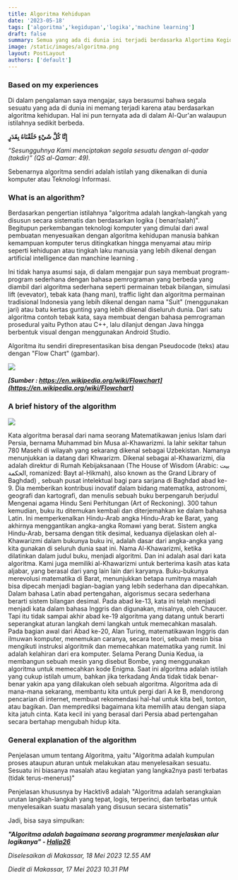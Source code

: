```yaml
---
title: Algoritma Kehidupan
date: '2023-05-18'
tags: ['algoritma','kegidupan','logika','machine learning']
draft: false
summary: Semua yang ada di dunia ini terjadi berdasarka Algortima Kegidupan
image: /static/images/algoritma.png
layout: PostLayout
authors: ['default']
---
```

### Based on my experiences

Di dalam pengalaman saya mengajar, saya berasumsi bahwa segala sesuatu yang ada di dunia ini memang terjadi karena atau berdasarkan algoritma kehidupan. Hal ini pun ternyata ada di dalam Al-Qur'an walaupun istilahnya sedikit berbeda.

 **إِنَّا كُلَّ شَيْءٍ خَلَقْنَاهُ بِقَدَرٍ**

*“Sesungguhnya Kami menciptakan segala sesuatu dengan al-qadar (takdir)” (QS al-Qamar: 49).*

Sebenarnya algoritma sendiri adalah istilah yang dikenalkan di dunia komputer atau Teknologi Informasi.

### What is an algorithm?

Berdasarkan pengertian istilahnya "algoritma adalah langkah-langkah yang disusun secara sistematis dan berdasarkan logika ( benar/salah)". Begitupun perkembangan teknologi komputer yang dimulai dari awal pembuatan menyesuaikan dengan algoritma kehidupan manusia bahkan kemampuan komputer terus ditingkatkan hingga menyamai atau mirip seperti kehidupan atau tingkah laku manusia yang lebih dikenal dengan artificial intelligence dan manchine learning .

Ini tidak hanya asumsi saja, di dalam mengajar pun saya membuat program-program sederhana dengan bahasa pemrograman yang berbeda yang diambil dari algoritma sederhana seperti permainan tebak bilangan, simulasi lift (evevator), tebak kata (hang man), traffic light dan algoritma permainan tradisional Indonesia yang lebih dikenal dengan nama "Suit" (menggunakan jari) atau batu kertas gunting yang lebih dikenal diseluruh dunia. Dari satu algoritma contoh tebak kata, saya membuat dengan bahasa pemrograman prosedural yaitu Python atau C++, lalu dilanjut dengan Java hingga berbentuk visual dengan menggunakan Android Studio.

Algoritma itu sendiri direpresentasikan bisa dengan Pseudocode (teks) atau dengan "Flow Chart" (gambar).

<img src="https://upload.wikimedia.org/wikipedia/commons/9/91/LampFlowchart.svg"/>

 ***[Sumber : https://en.wikipedia.org/wiki/Flowchart](https://en.wikipedia.org/wiki/Flowchart)***

### A brief history of the algorithm

<img src="https://mmc.tirto.id/image/otf/700x0/2017/05/27/Ilustrasi-muhammad-ibn-musa-IST_ratio-16x9.jpg"/>

Kata algoritma berasal dari nama seorang Matematikawan jenius Islam dari Persia, bernama Muhammad bin Musa al-Khawarizmi. Ia lahir sekitar tahun 780 Masehi di wilayah yang sekarang dikenal sebagai Uzbekistan. Namanya menunjukkan ia datang dari Khwarizm. Dikenal sebagai al-Khawarizmi, dia adalah direktur di Rumah Kebijaksanaan (The House of Wisdom (Arabic: بيت الحكمة, romanized: Bayt al-Ḥikmah), also known as the Grand Library of Baghdad) , sebuah pusat intelektual bagi para sarjana di Baghdad abad ke-9. Dia memberikan kontribusi inovatif dalam bidang matematika, astronomi, geografi dan kartografi, dan menulis sebuah buku berpengaruh berjudul
Mengenai agama Hindu Seni Perhitungan (Art of Reckoning). 300 tahun kemudian, buku itu ditemukan kembali dan diterjemahkan ke dalam bahasa Latin. Ini memperkenalkan Hindu-Arab angka Hindu-Arab ke Barat, yang akhirnya menggantikan angka-angka Romawi yang berat.
Sistem angka Hindu-Arab, bersama dengan titik desimal, keduanya dijelaskan oleh al-Khawarizmi dalam bukunya buku ini, adalah dasar dari angka-angka yang kita gunakan di seluruh dunia saat ini.
Nama Al-Khawarizmi, ketika dilatinkan dalam judul buku, menjadi algoritmi. Dan ini adalah asal dari kata algoritma. Kami juga memiliki al-Khawarizmi untuk berterima kasih atas kata aljabar, yang berasal dari yang lain lain dari karyanya. Buku-bukunya merevolusi matematika di Barat, menunjukkan betapa rumitnya masalah bisa dipecah menjadi bagian-bagian yang lebih sederhana dan dipecahkan.
Dalam bahasa Latin abad pertengahan, algorismus secara sederhana berarti sistem bilangan desimal. Pada abad ke-13, kata ini telah menjadi menjadi kata dalam bahasa Inggris dan digunakan, misalnya, oleh Chaucer. Tapi itu tidak sampai akhir abad ke-19 algoritma yang datang untuk berarti seperangkat aturan langkah demi langkah untuk memecahkan masalah.
Pada bagian awal dari Abad ke-20, Alan Turing, matematikawan Inggris dan ilmuwan komputer, menemukan caranya, secara teori, sebuah mesin bisa mengikuti instruksi algoritmik dan memecahkan matematika yang rumit. Ini adalah kelahiran dari era komputer. Selama Perang Dunia Kedua, ia membangun sebuah mesin yang disebut Bombe, yang menggunakan algoritma untuk memecahkan kode Enigma. Saat ini algoritma adalah istilah yang cukup istilah umum, bahkan jika terkadang Anda tidak tidak benar-benar yakin apa yang dilakukan oleh sebuah algoritma.
Algoritma ada di mana-mana sekarang, membantu kita untuk pergi dari A ke B, mendorong pencarian di internet, membuat rekomendasi hal-hal untuk kita beli, tonton, atau bagikan. Dan memprediksi bagaimana kita memilih atau dengan siapa kita jatuh cinta. Kata kecil ini yang berasal dari Persia abad pertengahan secara bertahap mengubah hidup kita.

### General explanation of the algorithm

Penjelasan umum tentang Algoritma, yaitu
"Algoritma adalah kumpulan proses ataupun aturan untuk melakukan atau menyelesaikan sesuatu. Sesuatu ini biasanya masalah atau kegiatan yang langka2nya pasti terbatas (tidak terus-menerus)"

Penjelasan khususnya by Hacktiv8 adalah
"Algoritma adalah serangkaian urutan langkah-langkah yang tepat, logis, terperinci, dan terbatas untuk menyelesaikan suatu masalah yang disusun secara sistematis"

Jadi, bisa saya simpulkan:

***"Algoritma adalah bagaimana seorang programmer menjelaskan alur logikanya" - [Halip26](https://halip26.github.io/)***

*Diselesaikan di Makassar, 18 Mei 2023 12.55 AM*

*Diedit di Makassar, 17 Mei 2023 10.31 PM*
